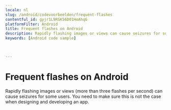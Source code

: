 ```yaml
---
locale: nl
slug: /android/codevoorbeelden/frequent-flashes
contentful_id: gyjr1L9RSK56D01HoAhqG
platformFilter: Android
title: Frequent flashes on Android
description: Rapidly flashing images or views can cause seizures for some users.
keywords: [Android code sample]


	
---
```


# Frequent flashes on Android

Rapidly flashing images or views (more than three flashes per second) can cause seizures for some users. You need to make sure this is not the case when designing and developing an app.

<CodeSample id="screen-flashes" locale="nl" platform="android"/>